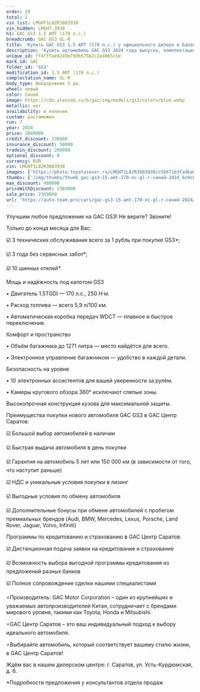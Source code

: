 ```yaml
---
order: 29
total: 1
vin_list: LMGHT1L82R3083938
vin_hidden: LMGHT-3938
h1: GAC GS3 1.5 AMT (170 л.с.)
breadcrumb: GAC GS3 GL-R
title: 'Купить GAC GS3 1.5 AMT (170 л.с.) у официального дилера в Балаково'
description: 'Купить автомобиль GAC GS3 2024 года выпуска, комплектация GL-R, цвет - Синий, двигатель - 1.5 AMT (170 л.с.) у официального дилера в г. Балаково. Стоимость данного автомобиля GAC GS3 – 2369000'
unique_id: ff4fffae9249e79db575b2c2a4065c5e
mark_id: GAC
folder_id: 'GS3'
modification_id: 1.5 AMT (170 л.с.)
complectation_name: GL-R
body_type: Внедорожник 5 дв.
wheel: левый
color: Синий
image: https://cdn.alexsab.ru/b/gac/img/models/gs3/colors/blue.webp
metallic: нет
availability: в наличии
custom: растаможен
run: 7
year: 2024
price: 2849000
credit_discount: 230000
insurance_discount: 50000
tradein_discount: 200000
optional_discount: 0
currency: RUR
vin: LMGHT1L82R3083938
images: ['https://photo.toyotasever.ru/LMGHT1L82R3083938/c5b671b3fad6a81963df47cf04e6c0cb.jpg', 'https://photo.toyotasever.ru/LMGHT1L82R3083938/ef77b6d63ed77e26391c636dce391853.jpeg', 'https://photo.toyotasever.ru/LMGHT1L82R3083938/daf11567cea03d16d025e7ee9cf79ef1.jpeg', 'https://photo.toyotasever.ru/LMGHT1L82R3083938/65727fb67c272e607f73ecbaf2d78aa9.jpeg', 'https://photo.toyotasever.ru/LMGHT1L82R3083938/68554256ddcff9b760088c7d3aa0e40d.jpeg', 'https://photo.toyotasever.ru/LMGHT1L82R3083938/f1f431da6462eace2f98770e3b8b7d9b.jpeg', 'https://photo.toyotasever.ru/LMGHT1L82R3083938/982990d28cf9db9c3709303ff1fb0114.jpeg', 'https://photo.toyotasever.ru/LMGHT1L82R3083938/8777be0122033353b1ab3d1967436ccb.jpeg', 'https://photo.toyotasever.ru/LMGHT1L82R3083938/e48a35a3d2a004cda544ae1e13775b66.jpeg', 'https://photo.toyotasever.ru/LMGHT1L82R3083938/a0fcad6e620fd0a9baf923dea8b7a35f.jpeg', 'https://photo.toyotasever.ru/LMGHT1L82R3083938/67aa1f8bb1ada159f9fc96092b863ad4.jpeg', 'https://photo.toyotasever.ru/LMGHT1L82R3083938/aafe1751b818fbd148332962d3de1462.jpeg', 'https://photo.toyotasever.ru/LMGHT1L82R3083938/1ddfb9cdda7d6cb3189686c28a19f556.jpeg', 'https://photo.toyotasever.ru/LMGHT1L82R3083938/bb2bf5bf78f3dbbb2755f832e96e03ce.jpeg', 'https://photo.toyotasever.ru/LMGHT1L82R3083938/65e519dfb85b07fd56e4ada372dbe0dc.jpeg', 'https://photo.toyotasever.ru/LMGHT1L82R3083938/103e7a1cd960912770dc1a726cfd0105.jpeg', 'https://photo.toyotasever.ru/LMGHT1L82R3083938/71d49e0301158f1e65dd50eb4db65bdf.jpeg', 'https://photo.toyotasever.ru/LMGHT1L82R3083938/8b5da154ce416d743dd0b5f79afb9d61.jpeg', 'https://photo.toyotasever.ru/LMGHT1L82R3083938/85fb0808941480cb597aa5ae1606ad38.jpeg', 'https://photo.toyotasever.ru/LMGHT1L82R3083938/b22300c7fdec7a505b2773c99400729d.jpeg', 'https://photo.toyotasever.ru/LMGHT1L82R3083938/69cca0848909256e81ba67d86b9e75a7.jpeg', 'https://photo.toyotasever.ru/LMGHT1L82R3083938/3316984ce5e37bc6bb739a91e6211170.jpeg', 'https://photo.toyotasever.ru/LMGHT1L82R3083938/27062dcecd8f4fed31b0e64cd42d7b8b.jpeg', 'https://photo.toyotasever.ru/LMGHT1L82R3083938/31f28bcf9513544d6836f8712a9865b9.jpeg', 'https://photo.toyotasever.ru/LMGHT1L82R3083938/5caf5ba6a6bba825bfe4abff5ae07281.jpeg', 'https://photo.toyotasever.ru/LMGHT1L82R3083938/503764ac44754092c4aa048e88a9b213.jpeg', 'https://photo.toyotasever.ru/LMGHT1L82R3083938/43f4de4e2aecf97a9a723f82f6a3d753.jpeg']
thumbs: ['/img/thumbs/thumb_gac-gs3-15-amt-170-лс-gl-r-синий-2024_6c0cb_0.webp', '/img/thumbs/thumb_gac-gs3-15-amt-170-лс-gl-r-синий-2024_91853_1.webp', '/img/thumbs/thumb_gac-gs3-15-amt-170-лс-gl-r-синий-2024_79ef1_2.webp', '/img/thumbs/thumb_gac-gs3-15-amt-170-лс-gl-r-синий-2024_78aa9_3.webp', '/img/thumbs/thumb_gac-gs3-15-amt-170-лс-gl-r-синий-2024_0e40d_4.webp']
max_discount: 480000
priceWithDiscount: 2369000
sale_price: 2369000
url: 'https://auto-team.pro/cars/gac-gs3-15-amt-170-лс-gl-r-синий-2024/'
---
```

<p>
 Улучшим любое предложение на GAC GS3! Не верите? Звоните!
</p>
<p>
</p>
<p>
 Только до конца месяца для Вас:
</p>
<p>
</p>
<p>
 ☑️ 3 технических обслуживания всего за 1 рубль при покупке GS3*;
</p>
<p>
 ☑️ 3 года без сервисных забот*;
</p>
<p>
 ☑️ 10 шинных отелей*.
</p>
<p>
</p>
<p>
 Мощь и надёжность под капотом GS3
</p>
<p>
</p>
<p>
 • Двигатель 1.5TGDI — 170 л.с., 250 Н·м.
</p>
<p>
 • Расход топлива — всего 5,9 л/100 км.
</p>
<p>
 • Автоматическая коробка передач WDCT — плавное и быстрое переключение.
</p>
<p>
</p>
<p>
 Комфорт и пространство
</p>
<p>
</p>
<p>
 • Объём багажника до 1271 литра — место найдётся для всего.
</p>
<p>
 • Электронное управление багажником — удобство в каждой детали.
</p>
<p>
</p>
<p>
 Безопасность на уровне
</p>
<p>
</p>
<p>
 • 10 электронных ассистентов для вашей уверенности за рулём.
</p>
<p>
 • Камеры кругового обзора 360° исключают слепые зоны.
</p>
<p>
 Высокопрочная конструкция кузова для максимальной защиты.
</p>
<p>
</p>
<p>
 Преимущества покупки нового автомобиля GAC GS3 в GАС Центр Саратов:
</p>
<p>
 ☑️ Большой выбор автомобилей в наличии
</p>
<p>
 ☑️ Быстрая выдача автомобиля в день покупки
</p>
<p>
 ☑️ Гарантия на автомобиль 5 лет или 150 000 км (в зависимости от того, что наступит раньше)
</p>
<p>
 ☑️ НДС и уникальные условия покупки в лизинг
</p>
<p>
 ☑️ Выгодные условия по обмену автомобиля
</p>
<p>
 ☑️ Дополнительные бонусы при обмене автомобилей с пробегом премиальных брендов (Audi, BMW, Mercedes, Lexus, Porsche, Land Rover, Jaguar, Volvo, Infiniti)
</p>
<p>
</p>
<p>
 Программы по кредитованию и страхованию в GАС Центр Саратов:
</p>
<p>
 ☑️ Дистанционная подача заявки на кредитование и страхование
</p>
<p>
 ☑️ Возможность выбора выгодной программы кредитования из предложений разных банков
</p>
<p>
 ☑️ Полное сопровождение сделки нашими специалистами
</p>
<p>
</p>
<p>
 ⭐️Производитель: GAC Motor Corporation – один из крупнейших и уважаемых автопроизводителей Китая, сотрудничает с брендами мирового уровня, такими как Toyota, Honda и Mitsubishi.
</p>
<p>
 ⭐️GАС Центр Саратов – это ваш индивидуальный подход к выбору идеального автомобиля.
</p>
<p>
 ⭐️Выбирайте автомобиль, который соответствует вашему стилю жизни, в GАС Центр Саратов!
</p>
<p>
</p>
<p>
 Ждём вас в нашем дилерском центре: г. Саратов, ул. Усть-Курдюмская, д. 6.
</p>
<p>
</p>
<p>
 *Подробности предложения у консультантов отдела продаж
</p>

